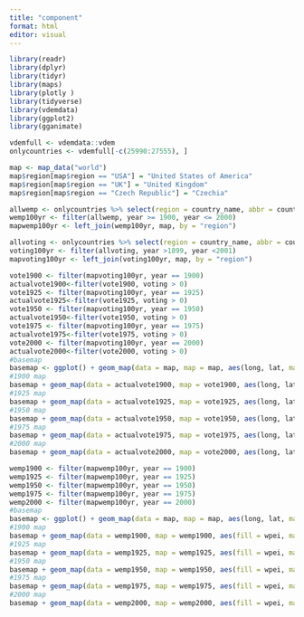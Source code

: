 ```yaml
---
title: "component"
format: html
editor: visual
---
```

<!-- installing libraries -->

```r
library(readr)
library(dplyr)
library(tidyr)
library(maps)
library(plotly )
library(tidyverse)
library(vdemdata)
library(ggplot2)
library(gganimate)
```

<!-- loading dataset -->

```r
vdemfull <- vdemdata::vdem
onlycountries <- vdemfull[-c(25990:27555), ]

map <- map_data("world")
map$region[map$region == "USA"] = "United States of America"
map$region[map$region == "UK"] = "United Kingdom"
map$region[map$region == "Czech Republic"] = "Czechia"
```

<!-- womens empowerment variables -->

```r
allwemp <- onlycountries %>% select(region = country_name, abbr = country_text_id, id = country_id, year = year, wpei = v2x_gender, liberties = v2x_gencl, society = v2x_gencs, participation = v2x_genpp)
wemp100yr <- filter(allwemp, year >= 1900, year <= 2000)
mapwemp100yr <- left_join(wemp100yr, map, by = "region")
```

<!-- voting rights -->

```r
allvoting <- onlycountries %>% select(region = country_name, abbr = country_text_id, id = country_id, year = year, voting = v2fsuffrage)
voting100yr <- filter(allvoting, year >1899, year <2001)
mapvoting100yr <- left_join(voting100yr, map, by = "region")
```

<!-- suffrage maps -->

```r
vote1900 <- filter(mapvoting100yr, year == 1900)
actualvote1900<-filter(vote1900, voting > 0)
vote1925 <- filter(mapvoting100yr, year == 1925)
actualvote1925<-filter(vote1925, voting > 0)
vote1950 <- filter(mapvoting100yr, year == 1950)
actualvote1950<-filter(vote1950, voting > 0)
vote1975 <- filter(mapvoting100yr, year == 1975)
actualvote1975<-filter(vote1975, voting > 0)
vote2000 <- filter(mapvoting100yr, year == 2000)
actualvote2000<-filter(vote2000, voting > 0)
#basemap
basemap <- ggplot() + geom_map(data = map, map = map, aes(long, lat, map_id = region))
#1900 map
basemap + geom_map(data = actualvote1900, map = vote1900, aes(long, lat, map_id = region), fill="purple")
#1925 map
basemap + geom_map(data = actualvote1925, map = vote1925, aes(long, lat, map_id = region), fill="purple")
#1950 map
basemap + geom_map(data = actualvote1950, map = vote1950, aes(long, lat, map_id = region), fill = "purple")
#1975 map
basemap + geom_map(data = actualvote1975, map = vote1975, aes(long, lat, map_id = region), fill="purple")
#2000 map
basemap + geom_map(data = actualvote2000, map = vote2000, aes(long, lat, map_id = region), fill = "purple")
```


<!-- wpei maps -->

```r
wemp1900 <- filter(mapwemp100yr, year == 1900)
wemp1925 <- filter(mapwemp100yr, year == 1925)
wemp1950 <- filter(mapwemp100yr, year == 1950)
wemp1975 <- filter(mapwemp100yr, year == 1975)
wemp2000 <- filter(mapwemp100yr, year == 2000)
#basemap
basemap <- ggplot() + geom_map(data = map, map = map, aes(long, lat, map_id = region)) + scale_fill_gradient(low = "yellow", high = "pink")
#1900 map
basemap + geom_map(data = wemp1900, map = wemp1900, aes(fill = wpei, map_id = region))
#1925 map
basemap + geom_map(data = wemp1925, map = wemp1925, aes(fill = wpei, map_id = region))
#1950 map
basemap + geom_map(data = wemp1950, map = wemp1950, aes(fill = wpei, map_id = region))
#1975 map
basemap + geom_map(data = wemp1975, map = wemp1975, aes(fill = wpei, map_id = region))
#2000 map
basemap + geom_map(data = wemp2000, map = wemp2000, aes(fill = wpei, map_id = region))
```